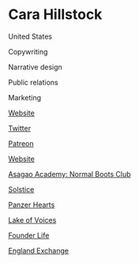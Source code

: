 # Cara Hillstock

<Location>

United States

</Location>

<Skills>

Copywriting

Narrative design

Public relations

Marketing

</Skills>

<Personal>

[Website](https://www.illusseed.com/cara-hillstock-writer-editor-portfolio)

[Twitter](https://twitter.com/cheratomo)

[Patreon](https://www.patreon.com/cheratomo)

</Personal>

<Business>

[Website](https://www.illusseed.com/)

</Business>

<Games>

[Asagao Academy: Normal Boots Club](https://illusseed.itch.io/asagao-academy-normal-boots-club)

[Solstice](https://store.steampowered.com/app/317280/Solstice/)

[Panzer Hearts](https://store.steampowered.com/app/809680/Panzer_Hearts__War_Visual_Novel/)

[Lake of Voices](https://store.steampowered.com/app/782340/Lake_of_Voices/)

[Founder Life](https://founder-life.itch.io/founder-life)

[England Exchange](https://store.steampowered.com/app/627820/England_Exchange/)

</Games>

